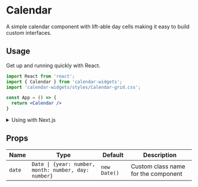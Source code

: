 # Calendar

A simple calendar component with lift-able day cells making it easy to build custom interfaces.

## Usage

Get up and running quickly with React.

```jsx
import React from 'react';
import { Calendar } from 'calendar-widgets';
import 'calendar-widgets/styles/Calendar-grid.css';

const App = () => {
  return <Calendar />
}
```

<details>
<summary>Using with Next.js</summary>

This particular component utilizes React State. You'll need to use dynamic imports to prevent server-side rendering errors.

```jsx
import dynamic from 'next/dynamic';
import 'calendar-widgets/styles/Calendar-grid.css';

const Calendar = dynamic(() => import('calendar-widgets').then((mod) => mod.Calendar), {
  ssr: false
});


const App = () => {
  return <Calendar />
}
```

</details>


## Props

| Name   | Type                                                 | Default                                      | Description |
|--------|------------------------------------------------------|----------------------------------------------| --- |
| `date` | `Date \| {year: number, month: number, day: number}` | `new Date()` | Custom class name for the component |

